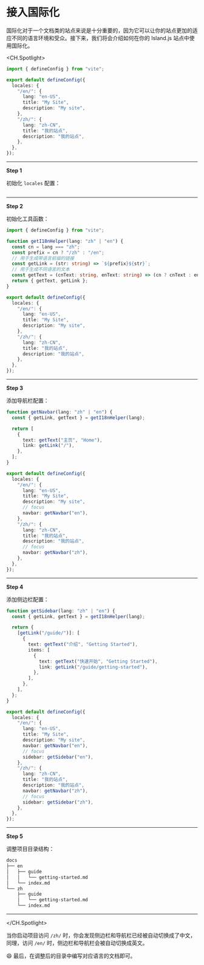 # 接入国际化

国际化对于一个文档类的站点来说是十分重要的，因为它可以让你的站点更加的适应不同的语言环境和受众。接下来，我们将会介绍如何在你的 Island.js 站点中使用国际化。

<CH.Spotlight>

```ts config.ts
import { defineConfig } from "vite";

export default defineConfig({
  locales: {
    "/en/": {
      lang: "en-US",
      title: "My Site",
      description: "My site",
    },
    "/zh/": {
      lang: "zh-CN",
      title: "我的站点",
      description: "我的站点",
    },
  },
});
```

---

**Step 1**

初始化 `locales` 配置：

```ts config.ts focus=4:15

```

---

**Step 2**

初始化工具函数：

```ts config.ts
import { defineConfig } from "vite";

function getI18nHelper(lang: "zh" | "en") {
  const cn = lang === "zh";
  const prefix = cn ? "/zh" : "/en";
  // 用于生成带语言前缀的链接
  const getLink = (str: string) => `${prefix}${str}`;
  // 用于生成不同语言的文本
  const getText = (cnText: string, enText: string) => (cn ? cnText : enText);
  return { getText, getLink };
}

export default defineConfig({
  locales: {
    "/en/": {
      lang: "en-US",
      title: "My Site",
      description: "My site",
    },
    "/zh/": {
      lang: "zh-CN",
      title: "我的站点",
      description: "我的站点",
    },
  },
});
```

---

**Step 3**

添加导航栏配置：

```ts config.ts focus=1:10
function getNavbar(lang: "zh" | "en") {
  const { getLink, getText } = getI18nHelper(lang);

  return [
    {
      text: getText("主页", "Home"),
      link: getLink("/"),
    },
  ];
}

export default defineConfig({
  locales: {
    "/en/": {
      lang: "en-US",
      title: "My Site",
      description: "My site",
      // focus
      navbar: getNavbar("en"),
    },
    "/zh/": {
      lang: "zh-CN",
      title: "我的站点",
      description: "我的站点",
      // focus
      navbar: getNavbar("zh"),
    },
  },
});
```

---

**Step 4**

添加侧边栏配置：

```ts config.ts focus=1:17
function getSidebar(lang: "zh" | "en") {
  const { getLink, getText } = getI18nHelper(lang);

  return {
    [getLink("/guide/")]: [
      {
        text: getText("介绍", "Getting Started"),
        items: [
          {
            text: getText("快速开始", "Getting Started"),
            link: getLink("/guide/getting-started"),
          },
        ],
      },
    ],
  };
}

export default defineConfig({
  locales: {
    "/en/": {
      lang: "en-US",
      title: "My Site",
      description: "My site",
      navbar: getNavbar("en"),
      // focus
      sidebar: getSidebar("en"),
    },
    "/zh/": {
      lang: "zh-CN",
      title: "我的站点",
      description: "我的站点",
      navbar: getNavbar("zh"),
      // focus
      sidebar: getSidebar("zh"),
    },
  },
});
```

---

**Step 5**

调整项目目录结构：

```bash focus=2:9
docs
├── en
│   ├── guide
│   │   └── getting-started.md
│   └── index.md
└── zh
    ├── guide
    │   └── getting-started.md
    └── index.md
```

---

</CH.Spotlight>

当你启动项目访问 `/zh/` 时，你会发现侧边栏和导航栏已经被自动切换成了中文，同理，访问 `/en/` 时，侧边栏和导航栏会被自动切换成英文。

😄 最后，在调整后的目录中编写对应语言的文档即可。
